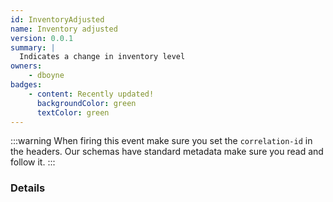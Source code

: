 ```yaml
---
id: InventoryAdjusted
name: Inventory adjusted
version: 0.0.1
summary: |
  Indicates a change in inventory level
owners:
    - dboyne
badges:
    - content: Recently updated!
      backgroundColor: green
      textColor: green
---
```


:::warning
When firing this event make sure you set the `correlation-id` in the headers. Our schemas have standard metadata make sure you read and follow it.
:::

### Details

<NodeGraph />
